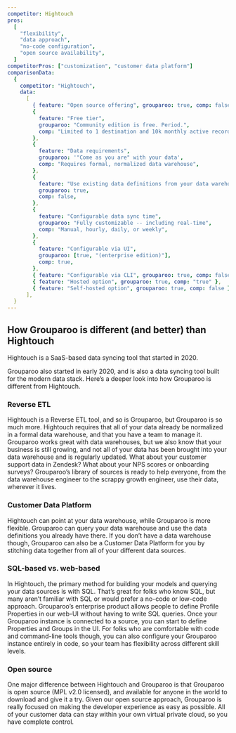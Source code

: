 ```yaml
---
competitor: Hightouch
pros:
  [
    "flexibility",
    "data approach",
    "no-code configuration",
    "open source availability",
  ]
competitorPros: ["customization", "customer data platform"]
comparisonData:
  {
    competitor: "Hightouch",
    data:
      [
        { feature: "Open source offering", grouparoo: true, comp: false },
        {
          feature: "Free tier",
          grouparoo: "Community edition is free. Period.",
          comp: "Limited to 1 destination and 10k monthly active records",
        },
        {
          feature: "Data requirements",
          grouparoo: '"Come as you are" with your data',
          comp: "Requires formal, normalized data warehouse",
        },
        {
          feature: "Use existing data definitions from your data warehouse",
          grouparoo: true,
          comp: false,
        },
        {
          feature: "Configurable data sync time",
          grouparoo: "Fully customizable -- including real-time",
          comp: "Manual, hourly, daily, or weekly",
        },
        {
          feature: "Configurable via UI",
          grouparoo: [true, "(enterprise edition)"],
          comp: true,
        },
        { feature: "Configurable via CLI", grouparoo: true, comp: false },
        { feature: "Hosted option", grouparoo: true, comp: "true" },
        { feature: "Self-hosted option", grouparoo: true, comp: false },
      ],
  }
---
```


## How Grouparoo is different (and better) than Hightouch

Hightouch is a SaaS-based data syncing tool that started in 2020.

Grouparoo also started in early 2020, and is also a data syncing tool built for the modern data stack. Here’s a deeper look into how Grouparoo is different from Hightouch.

### Reverse ETL

Hightouch is a Reverse ETL tool, and so is Grouparoo, but Grouparoo is so much more. Hightouch requires that all of your data already be normalized in a formal data warehouse, and that you have a team to manage it. Grouparoo works great with data warehouses, but we also know that your business is still growing, and not all of your data has been brought into your data warehouse and is regularly updated. What about your customer support data in Zendesk? What about your NPS scores or onboarding surveys? Grouparoo’s library of sources is ready to help everyone, from the data warehouse engineer to the scrappy growth engineer, use their data, wherever it lives.

### Customer Data Platform

Hightouch can point at your data warehouse, while Grouparoo is more flexible. Grouparoo can query your data warehouse and use the data definitions you already have there. If you don’t have a data warehouse though, Grouparoo can also be a Customer Data Platform for you by stitching data together from all of your different data sources.

### SQL-based vs. web-based

In Hightouch, the primary method for building your models and querying your data sources is with SQL. That’s great for folks who know SQL, but many aren’t familiar with SQL or would prefer a no-code or low-code approach. Grouparoo’s enterprise product allows people to define Profile Properties in our web-UI without having to write SQL queries. Once your Grouparoo instance is connected to a source, you can start to define Properties and Groups in the UI. For folks who are comfortable with code and command-line tools though, you can also configure your Grouparoo instance entirely in code, so your team has flexibility across different skill levels.

### Open source

One major difference between Hightouch and Grouparoo is that Grouparoo is open source (MPL v2.0 licensed), and available for anyone in the world to download and give it a try. Given our open source approach, Grouparoo is really focused on making the developer experience as easy as possible. All of your customer data can stay within your own virtual private cloud, so you have complete control.
